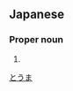 ==Japanese==
{{ja-kanjitab|藤|間}}

===Proper noun===
{{ja-pos|proper|とうま}}

# {{surname|lang=ja}}

[[Category:Japanese surnames|とうま]]